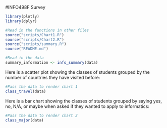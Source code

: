 #INFO498F Survey 

```r
library(plotly)
library(dplyr)

#Read in the functions in other files
source("scripts/Chart1.R")
source("scripts/Chart2.R")
source("scripts/summary.R")
source("README.md")

#Read in the data
summary_information <- info_summary(data)
```



Here is a scatter plot showing the classes of students grouped by the
number of countries they have visited before:

```r
#Pass the data to render chart 1
class_travel(data)
```

Here is a bar chart showing the classes of students grouped by saying yes, no, N/A, or
maybe when asked if they wanted to apply to informatics:

```r
#Pass the data to render chart 2
class_major(data)
```